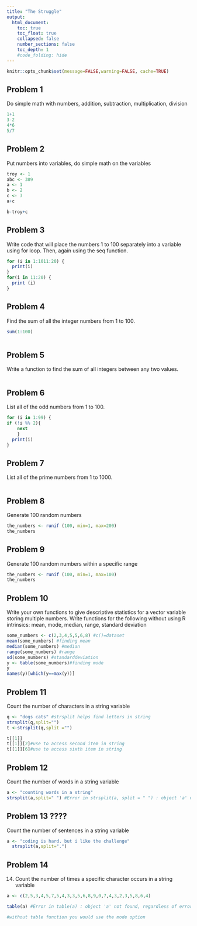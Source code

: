 ```yaml
---
title: "The Struggle"
output:
  html_document:
    toc: true
    toc_float: true
    collapsed: false
    number_sections: false
    toc_depth: 1
    #code_folding: hide
---
```


```r
knitr::opts_chunk$set(message=FALSE,warning=FALSE, cache=TRUE)
```

## Problem 1

Do simple math with numbers, addition, subtraction, multiplication, division

```r
1+1
3-2
4*6
5/7


```

## Problem 2

Put numbers into variables, do simple math on the variables
```r

troy <- 1
abc <- 389
a <- 1
b <- 2
c <- 3
a+c

b-troy+c


```

## Problem 3

Write code that will place the numbers 1 to 100 separately into a variable using for loop. Then, again using the seq function.

```r

for (i in 1:1011:20) {
  print(i)
}
for(i in 11:20) {
  print (i)
}


```
## Problem 4

Find the sum of all the integer numbers from 1 to 100.

```r

sum(1:100)



```

## Problem 5
Write a function to find the sum of all integers between any two values.

```r



```
## Problem 6

List all of the odd numbers from 1 to 100.

```r

for (i in 1:99) {
if (!i %% 2){
    next
    }
  print(i)
}  


```

## Problem 7

List all of the prime numbers from 1 to 1000.
```r



```


## Problem 8

Generate 100 random numbers

```r

the_numbers <- runif (100, min=1, max=200)
the_numbers

```

## Problem 9

Generate 100 random numbers within a specific range

```r
the_numbers <- runif (100, min=1, max=100)
the_numbers 

```

## Problem 10

Write your own functions to give descriptive statistics for a vector variable storing multiple numbers. Write functions for the following without using R intrinsics: mean, mode, median, range, standard deviation

```r
some_numbers <- c(2,3,4,5,5,6,8) #c()=dataset
mean(some_numbers) #finding mean
median(some_numbers) #median
range(some_numbers) #range
sd(some_numbers) #standarddeviation
y <- table(some_numbers)#finding mode
y
names(y)[which(y==max(y))]

```

## Problem 11

Count the number of characters in a string variable

```r

q <- "dogs cats" #strsplit helps find letters in string
strsplit(q,split="")
t <-strsplit(q,split ="")

t[[1]]
t[[1]][2]#use to access second item in string
t[[1]][6]#use to access sixth item in string
```


## Problem 12

Count the number of words in a string variable
```r

a <- "counting words in a string"
strsplit(a,split=" ") #Error in strsplit(a, split = " ") : object 'a' not found but still allows to knit and send through gateway to website


```

## Problem 13  ????

Count the number of sentences in a string variable

```r

a <- "coding is hard. but i like the challenge"
  strsplit(a,split=".")


```


## Problem 14

14.	Count the number of times a specific character occurs in a string variable

```r


a <- c(2,5,3,4,5,7,5,4,3,3,5,6,8,9,0,7,4,3,2,3,5,8,6,4)

table(a) #Error in table(a) : object 'a' not found, regardless of error it still knits????

#without table function you would use the mode option

```